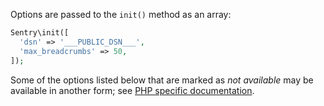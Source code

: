 Options are passed to the `init()` method as an array:

```php
Sentry\init([
  'dsn' => '___PUBLIC_DSN___',
  'max_breadcrumbs' => 50,
]);
```

<Note>

Some of the options listed below that are marked as _not available_ may be available in another form; see [PHP specific documentation](/product/releases/).

</Note>
